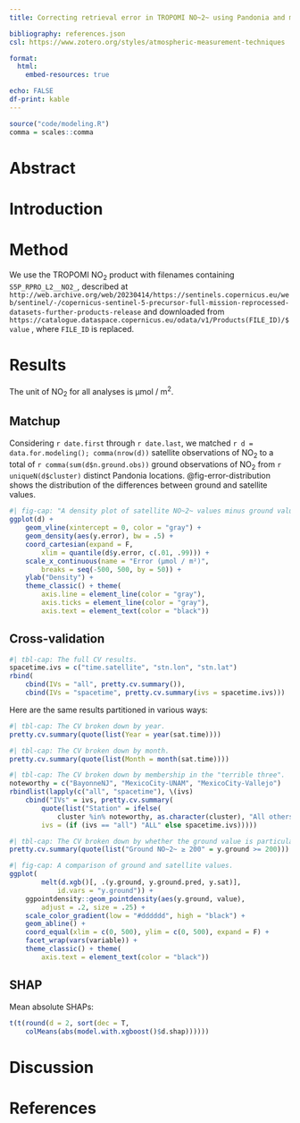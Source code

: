 ```yaml
---
title: Correcting retrieval error in TROPOMI NO~2~ using Pandonia and machine learning

bibliography: references.json
csl: https://www.zotero.org/styles/atmospheric-measurement-techniques

format:
  html:
    embed-resources: true

echo: FALSE
df-print: kable
---
```


```r
source("code/modeling.R")
comma = scales::comma
```

# Abstract

# Introduction

# Method

We use the TROPOMI NO~2~ product with filenames containing `S5P_RPRO_L2__NO2_`, described at `http://web.archive.org/web/20230414/https://sentinels.copernicus.eu/web/sentinel/-/copernicus-sentinel-5-precursor-full-mission-reprocessed-datasets-further-products-release` and downloaded from `https://catalogue.dataspace.copernicus.eu/odata/v1/Products(FILE_ID)/$value` , where `FILE_ID` is replaced.

# Results

The unit of NO~2~ for all analyses is μmol / m^2^.

## Matchup

Considering `r date.first` through `r date.last`, we matched `r d = data.for.modeling(); comma(nrow(d))` satellite observations of NO~2~ to a total of `r comma(sum(d$n.ground.obs))` ground observations of NO~2~ from `r uniqueN(d$cluster)` distinct Pandonia locations. @fig-error-distribution shows the distribution of the differences between ground and satellite values.

```r
#| fig-cap: "A density plot of satellite NO~2~ values minus ground values. The *x*-axis limits are set to the top and bottom percentiles."
ggplot(d) +
    geom_vline(xintercept = 0, color = "gray") +
    geom_density(aes(y.error), bw = .5) +
    coord_cartesian(expand = F,
        xlim = quantile(d$y.error, c(.01, .99))) +
    scale_x_continuous(name = "Error (μmol / m²)",
        breaks = seq(-500, 500, by = 50)) +
    ylab("Density") +
    theme_classic() + theme(
        axis.line = element_line(color = "gray"),
        axis.ticks = element_line(color = "gray"),
        axis.text = element_text(color = "black"))
```

## Cross-validation

```r
#| tbl-cap: The full CV results.
spacetime.ivs = c("time.satellite", "stn.lon", "stn.lat")
rbind(
    cbind(IVs = "all", pretty.cv.summary()),
    cbind(IVs = "spacetime", pretty.cv.summary(ivs = spacetime.ivs)))
```

Here are the same results partitioned in various ways:

```r
#| tbl-cap: The CV broken down by year.
pretty.cv.summary(quote(list(Year = year(sat.time))))
```

```r
#| tbl-cap: The CV broken down by month.
pretty.cv.summary(quote(list(Month = month(sat.time))))
```

```r
#| tbl-cap: The CV broken down by membership in the "terrible three".
noteworthy = c("BayonneNJ", "MexicoCity-UNAM", "MexicoCity-Vallejo")
rbindlist(lapply(c("all", "spacetime"), \(ivs)
    cbind("IVs" = ivs, pretty.cv.summary(
        quote(list("Station" = ifelse(
            cluster %in% noteworthy, as.character(cluster), "All others"))),
        ivs = (if (ivs == "all") "ALL" else spacetime.ivs)))))
```

```r
#| tbl-cap: The CV broken down by whether the ground value is particularly high.
pretty.cv.summary(quote(list("Ground NO~2~ ≥ 200" = y.ground >= 200)))
```

```r
#| fig-cap: A comparison of ground and satellite values.
ggplot(
        melt(d.xgb()[, .(y.ground, y.ground.pred, y.sat)],
            id.vars = "y.ground")) +
    ggpointdensity::geom_pointdensity(aes(y.ground, value),
        adjust = .2, size = .25) +
    scale_color_gradient(low = "#dddddd", high = "black") +
    geom_abline() +
    coord_equal(xlim = c(0, 500), ylim = c(0, 500), expand = F) +
    facet_wrap(vars(variable)) +
    theme_classic() + theme(
        axis.text = element_text(color = "black"))
```

## SHAP

Mean absolute SHAPs:

```r
t(t(round(d = 2, sort(dec = T,
    colMeans(abs(model.with.xgboost()$d.shap))))))
```

# Discussion

# References
